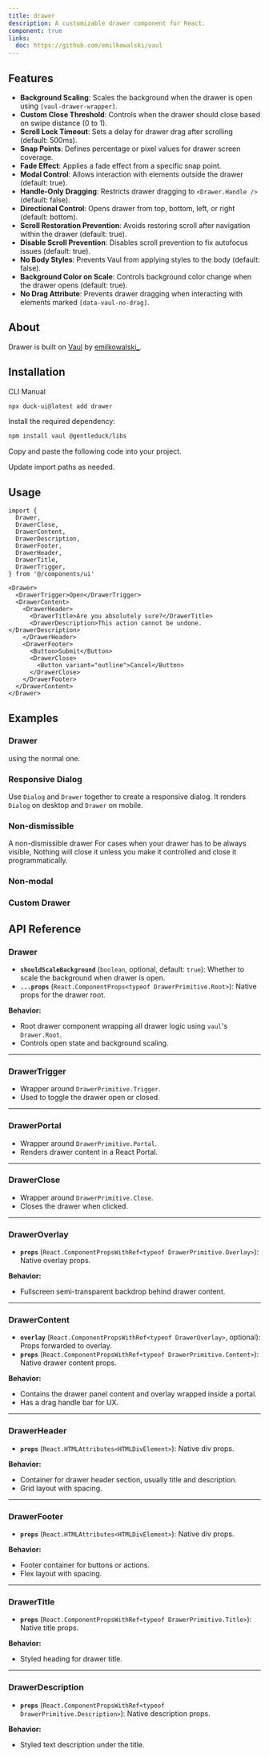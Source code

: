 ```yaml
---
title: drawer
description: A customizable drawer component for React.
component: true
links:
  doc: https://github.com/emilkowalski/vaul
---
```


<ComponentPreview name="drawer-1" />

## Features

- **Background Scaling**: Scales the background when the drawer is open using `[vaul-drawer-wrapper]`.
- **Custom Close Threshold**: Controls when the drawer should close based on swipe distance (0 to 1).
- **Scroll Lock Timeout**: Sets a delay for drawer drag after scrolling (default: 500ms).
- **Snap Points**: Defines percentage or pixel values for drawer screen coverage.
- **Fade Effect**: Applies a fade effect from a specific snap point.
- **Modal Control**: Allows interaction with elements outside the drawer (default: true).
- **Handle-Only Dragging**: Restricts drawer dragging to `<Drawer.Handle />` (default: false).
- **Directional Control**: Opens drawer from top, bottom, left, or right (default: bottom).
- **Scroll Restoration Prevention**: Avoids restoring scroll after navigation within the drawer (default: true).
- **Disable Scroll Prevention**: Disables scroll prevention to fix autofocus issues (default: true).
- **No Body Styles**: Prevents Vaul from applying styles to the body (default: false).
- **Background Color on Scale**: Controls background color change when the drawer opens (default: true).
- **No Drag Attribute**: Prevents drawer dragging when interacting with elements marked `[data-vaul-no-drag]`.

## About

Drawer is built on [Vaul](https://github.com/emilkowalski/vaul) by [emilkowalski\_](https://twitter.com/emilkowalski_).

## Installation

<Tabs defaultValue="cli">

<TabsList>
  <TabsTrigger value="cli">CLI</TabsTrigger>
  <TabsTrigger value="manual">Manual</TabsTrigger>
</TabsList>
<TabsContent value="cli">

```bash
npx duck-ui@latest add drawer
```

</TabsContent>
<TabsContent value="manual">

<Steps>

<Step>Install the required dependency:</Step>

```bash
npm install vaul @gentleduck/libs
```

<Step>Copy and paste the following code into your project.</Step>

<ComponentSource name="drawer" />

<Step>Update import paths as needed.</Step>

</Steps>

</TabsContent>

</Tabs>

## Usage

```tsx showLineNumbers
import {
  Drawer,
  DrawerClose,
  DrawerContent,
  DrawerDescription,
  DrawerFooter,
  DrawerHeader,
  DrawerTitle,
  DrawerTrigger,
} from '@/components/ui'
```

```tsx showLineNumbers
<Drawer>
  <DrawerTrigger>Open</DrawerTrigger>
  <DrawerContent>
    <DrawerHeader>
      <DrawerTitle>Are you absolutely sure?</DrawerTitle>
      <DrawerDescription>This action cannot be undone.</DrawerDescription>
    </DrawerHeader>
    <DrawerFooter>
      <Button>Submit</Button>
      <DrawerClose>
        <Button variant="outline">Cancel</Button>
      </DrawerClose>
    </DrawerFooter>
  </DrawerContent>
</Drawer>
```

## Examples

### Drawer

using the normal one.

<ComponentPreview name="drawer-2" description="drawer" />

### Responsive Dialog

Use `Dialog` and `Drawer` together to create a responsive dialog. It renders `Dialog` on desktop and `Drawer` on mobile.

<ComponentPreview name="drawer-3" description="responsive dialog"  />

### Non-dismissible

A non-dismissible drawer For cases when your drawer has to be always visible, Nothing will close it unless you make it controlled and close it programmatically.

<ComponentPreview name="drawer-4" description="non-dismissible drawer" />

### Non-modal

<ComponentPreview name="drawer-5" description="non-modal drawer" />

### Custom Drawer 

<ComponentPreview name="drawer-6" description="custom drawer with dynamic animations" />

## API Reference

### **Drawer**

* **`shouldScaleBackground`** (`boolean`, optional, default: `true`): Whether to scale the background when drawer is open.
* **`...props`** (`React.ComponentProps<typeof DrawerPrimitive.Root>`): Native props for the drawer root.

**Behavior:**

* Root drawer component wrapping all drawer logic using `vaul`'s `Drawer.Root`.
* Controls open state and background scaling.

---

### **DrawerTrigger**

* Wrapper around `DrawerPrimitive.Trigger`.
* Used to toggle the drawer open or closed.

---

### **DrawerPortal**

* Wrapper around `DrawerPrimitive.Portal`.
* Renders drawer content in a React Portal.

---

### **DrawerClose**

* Wrapper around `DrawerPrimitive.Close`.
* Closes the drawer when clicked.

---

### **DrawerOverlay**

* **`props`** (`React.ComponentPropsWithRef<typeof DrawerPrimitive.Overlay>`): Native overlay props.

**Behavior:**

* Fullscreen semi-transparent backdrop behind drawer content.

---

### **DrawerContent**

* **`overlay`** (`React.ComponentPropsWithRef<typeof DrawerOverlay>`, optional): Props forwarded to overlay.
* **`props`** (`React.ComponentPropsWithRef<typeof DrawerPrimitive.Content>`): Native drawer content props.

**Behavior:**

* Contains the drawer panel content and overlay wrapped inside a portal.
* Has a drag handle bar for UX.

---

### **DrawerHeader**

* **`props`** (`React.HTMLAttributes<HTMLDivElement>`): Native div props.

**Behavior:**

* Container for drawer header section, usually title and description.
* Grid layout with spacing.

---

### **DrawerFooter**

* **`props`** (`React.HTMLAttributes<HTMLDivElement>`): Native div props.

**Behavior:**

* Footer container for buttons or actions.
* Flex layout with spacing.

---

### **DrawerTitle**

* **`props`** (`React.ComponentPropsWithRef<typeof DrawerPrimitive.Title>`): Native title props.

**Behavior:**

* Styled heading for drawer title.

---

### **DrawerDescription**

* **`props`** (`React.ComponentPropsWithRef<typeof DrawerPrimitive.Description>`): Native description props.

**Behavior:**

* Styled text description under the title.
